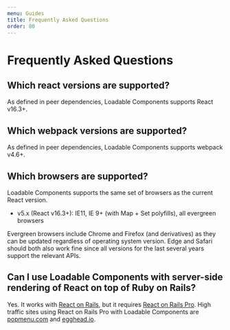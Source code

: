 ```yaml
---
menu: Guides
title: Frequently Asked Questions
order: 80
---
```


# Frequently Asked Questions

## Which react versions are supported?

As defined in peer dependencies, Loadable Components supports React v16.3+.

## Which webpack versions are supported?

As defined in peer dependencies, Loadable Components supports webpack v4.6+.

## Which browsers are supported?

Loadable Components supports the same set of browsers as the current React version.

- v5.x (React v16.3+): IE11, IE 9+ (with Map + Set polyfills), all evergreen browsers

Evergreen browsers include Chrome and Firefox (and derivatives) as they can be updated regardless of operating system version. Edge and Safari should both also work fine since all versions for the last several years support the relevant APIs.

## Can I use Loadable Components with server-side rendering of React on top of Ruby on Rails?

Yes. It works with [React on Rails](https://github.com/shakacode/react_on_rails), but it requires [React on Rails Pro](https://www.shakacode.com/react-on-rails-pro/). High traffic sites using React on Rails Pro with Loadable Components are [popmenu.com](https://get.popmenu.com/) and [egghead.io](https://egghead.io/).
